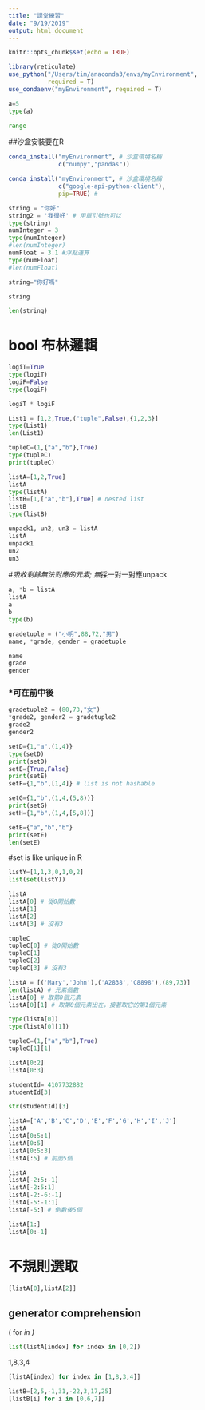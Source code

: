 ```yaml
---
title: "課堂練習"
date: "9/19/2019"
output: html_document
---
```


```r
knitr::opts_chunk$set(echo = TRUE)

library(reticulate)
use_python("/Users/tim/anaconda3/envs/myEnvironment",
           required = T)
use_condaenv("myEnvironment", required = T)
```


```python
a=5
type(a)

```
```python
range
```
##沙盒安裝要在R
```r

conda_install("myEnvironment", # 沙盒環境名稱
              c("numpy","pandas"))
```

```r
conda_install("myEnvironment", # 沙盒環境名稱
              c("google-api-python-client"),
              pip=TRUE) # 
```


```python
string = "你好"
string2 = '我很好' # 用單引號也可以
type(string)
numInteger = 3
type(numInteger)
#len(numInteger)
numFloat = 3.1 #浮點運算
type(numFloat)
#len(numFloat)
```
```python
string="你好嗎"
```

```python
string
```

```python
len(string)
```
# bool 布林邏輯
```python
logiT=True
type(logiT)
logiF=False
type(logiF)
```



```python
logiT * logiF
```
```python
List1 = [1,2,True,("tuple",False),{1,2,3}]
type(List1)
len(List1)
```


```python
tupleC=(1,{"a","b"},True)
type(tupleC)
print(tupleC)
```

```python
listA=[1,2,True]
listA
type(listA)
listB=[1,["a","b"],True] # nested list
listB
type(listB)
```


```python
unpack1, un2, un3 = listA
listA
unpack1
un2
un3
```
#*吸收剩餘無法對應的元素; 無*採一對一對應unpack
```python
a, *b = listA
listA
a
b
type(b)
```

```python
gradetuple = ("小明",88,72,"男")
name, *grade, gender = gradetuple
```

```python
name
grade
gender
```
### *可在前中後
```python
gradetuple2 = (80,73,"女")
*grade2, gender2 = gradetuple2 
grade2
gender2
```
```python
setD={1,"a",(1,4)}
type(setD)
print(setD)
setE={True,False}
print(setE)
setF={1,"b",[1,4]} # list is not hashable
```


```python
setG={1,"b",(1,4,(5,8))}
print(setG)
setH={1,"b",(1,4,[5,8])}
```

```python
setE={"a","b","b"}
print(setE)
len(setE)
```
#set is like unique in R
```python
listY=[1,1,3,0,1,0,2]
list(set(listY))
```

```python
listA
listA[0] # 從0開始數
listA[1]
listA[2]
listA[3] # 沒有3
```

```python
tupleC
tupleC[0] # 從0開始數
tupleC[1]
tupleC[2]
tupleC[3] # 沒有3
```

```python
listA = [('Mary','John'),('A2838','C8898'),(89,73)]
len(listA) # 元素個數
listA[0] # 取第0個元素
listA[0][1] # 取第0個元素出在，接著取它的第1個元素

type(listA[0])
type(listA[0][1])
```
```python
tupleC=(1,["a","b"],True)
tupleC[1][1]
```


```python
listA[0:2]
listA[0:3]
```

```python
studentId= 4107732882
studentId[3]
```



```python
str(studentId)[3]
```

```python
listA=['A','B','C','D','E','F','G','H','I','J']
listA
listA[0:5:1]
listA[0:5]
listA[0:5:3]
listA[:5] # 前面5個
```

```python
listA
listA[-2:5:-1]
listA[-2:5:1]
listA[-2:-6:-1]
listA[-5:-1:1]
listA[-5:] # 倒數後5個
```

```python
listA[1:]
listA[0:-1]
```

# 不規則選取
```python
[listA[0],listA[2]]
```

## generator comprehension

(<expression> for <var> in <iterable>)
```python
list(listA[index] for index in [0,2])
```
1,8,3,4
```python
[listA[index] for index in [1,8,3,4]]
```

```python
listB=[2,5,-1,31,-22,3,17,25]
[listB[i] for i in [0,6,7]]
```


